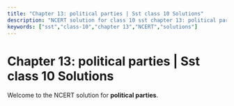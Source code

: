 ```yaml
---
title: "Chapter 13: political parties | Sst class 10 Solutions"
description: "NCERT solution for class 10 sst chapter 13: political parties."
keywords: ["sst","class-10","chapter 13","NCERT","solutions"]
---
```


# Chapter 13: political parties | Sst class 10 Solutions

Welcome to the NCERT solution for **political parties**.
